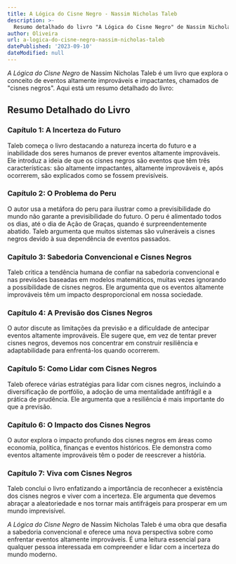 ```yaml
---
title: A Lógica do Cisne Negro - Nassim Nicholas Taleb
description: >-
  Resumo detalhado do livro "A Lógica do Cisne Negro" de Nassim Nicholas Taleb, explorando eventos altamente improváveis e impactantes.
author: Oliveira
url: a-logica-do-cisne-negro-nassim-nicholas-taleb
datePublished: '2023-09-10'
dateModified: null
---
```


*A Lógica do Cisne Negro* de Nassim Nicholas Taleb é um livro que explora o conceito de eventos altamente improváveis e impactantes, chamados de "cisnes negros". Aqui está um resumo detalhado do livro:

## Resumo Detalhado do Livro

### Capítulo 1: A Incerteza do Futuro

Taleb começa o livro destacando a natureza incerta do futuro e a inabilidade dos seres humanos de prever eventos altamente improváveis. Ele introduz a ideia de que os cisnes negros são eventos que têm três características: são altamente impactantes, altamente improváveis e, após ocorrerem, são explicados como se fossem previsíveis.

### Capítulo 2: O Problema do Peru

O autor usa a metáfora do peru para ilustrar como a previsibilidade do mundo não garante a previsibilidade do futuro. O peru é alimentado todos os dias, até o dia de Ação de Graças, quando é surpreendentemente abatido. Taleb argumenta que muitos sistemas são vulneráveis a cisnes negros devido à sua dependência de eventos passados.

### Capítulo 3: Sabedoria Convencional e Cisnes Negros

Taleb critica a tendência humana de confiar na sabedoria convencional e nas previsões baseadas em modelos matemáticos, muitas vezes ignorando a possibilidade de cisnes negros. Ele argumenta que os eventos altamente improváveis têm um impacto desproporcional em nossa sociedade.

### Capítulo 4: A Previsão dos Cisnes Negros

O autor discute as limitações da previsão e a dificuldade de antecipar eventos altamente improváveis. Ele sugere que, em vez de tentar prever cisnes negros, devemos nos concentrar em construir resiliência e adaptabilidade para enfrentá-los quando ocorrerem.

### Capítulo 5: Como Lidar com Cisnes Negros

Taleb oferece várias estratégias para lidar com cisnes negros, incluindo a diversificação de portfólio, a adoção de uma mentalidade antifrágil e a prática de prudência. Ele argumenta que a resiliência é mais importante do que a previsão.

### Capítulo 6: O Impacto dos Cisnes Negros

O autor explora o impacto profundo dos cisnes negros em áreas como economia, política, finanças e eventos históricos. Ele demonstra como eventos altamente improváveis têm o poder de reescrever a história.

### Capítulo 7: Viva com Cisnes Negros

Taleb conclui o livro enfatizando a importância de reconhecer a existência dos cisnes negros e viver com a incerteza. Ele argumenta que devemos abraçar a aleatoriedade e nos tornar mais antifrágeis para prosperar em um mundo imprevisível.

*A Lógica do Cisne Negro* de Nassim Nicholas Taleb é uma obra que desafia a sabedoria convencional e oferece uma nova perspectiva sobre como enfrentar eventos altamente improváveis. É uma leitura essencial para qualquer pessoa interessada em compreender e lidar com a incerteza do mundo moderno.
